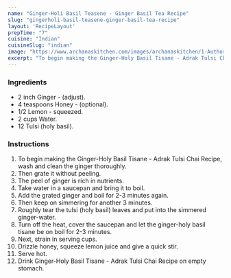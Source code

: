 ---
name: "Ginger-Holi Basil Teasene - Ginger Basil Tea Recipe"
slug: "gingerholi-basil-teasene-ginger-basil-tea-recipe"
layout: 'RecipeLayout'
prepTime: "7"
cuisine: "Indian"
cuisineSlug: "indian"
image: "https://www.archanaskitchen.com/images/archanaskitchen/1-Author/firsttimercook/GingerHoly_Basil_Tisane__Adrak_Tulsi_Chai.jpg"
excerpt: "To begin making the Ginger-Holy Basil Tisane - Adrak Tulsi Chai Recipe, wash and clean the ginger thoroughly"
---

### Ingredients

- 2 inch Ginger - (adjust).
- 4 teaspoons Honey - (optional).
- 1/2 Lemon - squeezed.
- 2 cups Water.
- 12 Tulsi (holy basil).

### Instructions

1. To begin making the Ginger-Holy Basil Tisane - Adrak Tulsi Chai Recipe, wash and clean the ginger thoroughly.
1. Then grate it without peeling.
1. The peel of ginger is rich in nutrients.
1. Take water in a saucepan and bring it to boil.
1. Add the grated ginger and boil for 2-3 minutes again.
1. Then keep on simmering for another 3 minutes.
1. Roughly tear the tulsi (holy basil) leaves and put into the simmered ginger-water.
1. Turn off the heat, cover the saucepan and let the ginger-holy basil tisane be on boil for 2-3 minutes.
1. Next, strain in serving cups.
1. Drizzle honey, squeeze lemon juice and give a quick stir.
1. Serve hot.
1. Drink Ginger-Holy Basil Tisane - Adrak Tulsi Chai Recipe on empty stomach.
